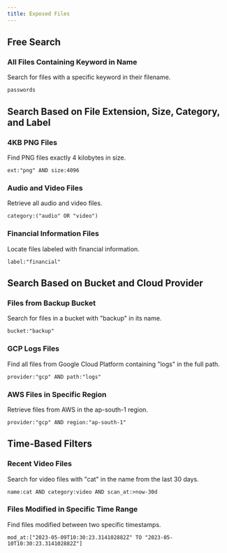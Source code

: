 ```yaml
---
title: Exposed Files
---
```


## Free Search

### All Files Containing Keyword in Name
Search for files with a specific keyword in their filename.

```
passwords
```

## Search Based on File Extension, Size, Category, and Label

### 4KB PNG Files
Find PNG files exactly 4 kilobytes in size.

```
ext:"png" AND size:4096
```

### Audio and Video Files
Retrieve all audio and video files.

```
category:("audio" OR "video")
```

### Financial Information Files
Locate files labeled with financial information.

```
label:"financial"
```

## Search Based on Bucket and Cloud Provider

### Files from Backup Bucket
Search for files in a bucket with "backup" in its name.

```
bucket:"backup"
```

### GCP Logs Files
Find all files from Google Cloud Platform containing "logs" in the full path.

```
provider:"gcp" AND path:"logs"
```

### AWS Files in Specific Region
Retrieve files from AWS in the ap-south-1 region.

```
provider:"gcp" AND region:"ap-south-1"
```

## Time-Based Filters

### Recent Video Files
Search for video files with "cat" in the name from the last 30 days.

```
name:cat AND category:video AND scan_at:>now-30d
```

### Files Modified in Specific Time Range
Find files modified between two specific timestamps.

```
mod_at:["2023-05-09T10:30:23.314102882Z" TO "2023-05-10T10:30:23.314102882Z"]
```